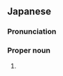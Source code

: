 ==Japanese==
{{ja-kanjitab|いし|たて|k2=だて|r=y|yomi=k}}

===Pronunciation===
{{ja-pron|いしだて|y=k}}

===Proper noun===
{{ja-pos|proper|いしだて}}

# {{surname|lang=ja}}